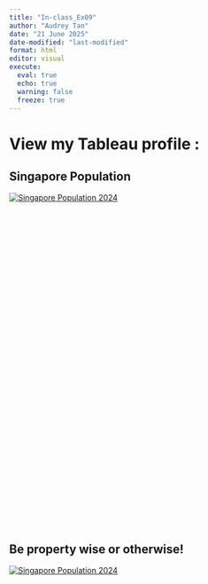 ```yaml
---
title: "In-class_Ex09"
author: "Audrey Tan"
date: "21 June 2025"
date-modified: "last-modified"
format: html
editor: visual
execute: 
  eval: true
  echo: true
  warning: false 
  freeze: true
---
```


# View my Tableau profile :

## Singapore Population

```{=html}
<div class='tableauPlaceholder' id='viz1750500232157' style='width: 900px; height: 600px; position: relative'>
  <noscript>
    <a href='#'><img alt='Singapore Population 2024 ' src='https://public.tableau.com/static/images/K8/K8YQKQ7DC/1_rss.png' style='border: none' /></a>
  </noscript>
  <object class='tableauViz' style='width: 900px; height: 700px; display: none;'>
    <param name='host_url' value='https%3A%2F%2Fpublic.tableau.com%2F' />
    <param name='embed_code_version' value='3' />
    <param name='path' value='shared&#47;K8YQKQ7DC' />
    <param name='toolbar' value='yes' />
    <param name='static_image' value='https://public.tableau.com/static/images/K8/K8YQKQ7DC/1.png' />
    <param name='animate_transition' value='yes' />
    <param name='display_static_image' value='yes' />
    <param name='display_spinner' value='yes' />
    <param name='display_overlay' value='yes' />
    <param name='display_count' value='yes' />
    <param name='language' value='en-GB' />
    <param name='filter' value='publish=yes' />
  </object>
</div>
<script type='text/javascript'>
  var divElement = document.getElementById('viz1750500232157');
  var vizElement = divElement.getElementsByTagName('object')[0];
  vizElement.style.display = 'block';
  var scriptElement = document.createElement('script');
  scriptElement.src = 'https://public.tableau.com/javascripts/api/viz_v1.js';
  vizElement.parentNode.insertBefore(scriptElement, vizElement);
</script>
```

## Be property wise or otherwise!

```{=html}
<div class='tableauPlaceholder' id='viz1750500232157' style='width: 900px; height: 700px; position: relative'>
  <noscript>
    <a href='#'><img alt='Singapore Population 2024 ' src='https://public.tableau.com/static/images/K8/K8YQKQ7DC/1_rss.png' style='border: none' /></a>
  </noscript>
  <object class='tableauViz' style='width: 900px; height: 700px; display: block;'>
    <param name='host_url' value='https%3A%2F%2Fpublic.tableau.com%2F' />
    <param name='embed_code_version' value='3' />
    <param name='path' value='shared&#47;K8YQKQ7DC' />
    <param name='toolbar' value='yes' />
    <param name='static_image' value='https://public.tableau.com/static/images/K8/K8YQKQ7DC/1.png' />
    <param name='animate_transition' value='yes' />
    <param name='display_static_image' value='yes' />
    <param name='display_spinner' value='yes' />
    <param name='display_overlay' value='yes' />
    <param name='display_count' value='yes' />
    <param name='language' value='en-GB' />
    <param name='filter' value='publish=yes' />
  </object>
</div>
<script type='text/javascript'>
  var divElement = document.getElementById('viz1750500232157');
  var vizElement = divElement.getElementsByTagName('object')[0];
  var scriptElement = document.createElement('script');
  scriptElement.src = 'https://public.tableau.com/javascripts/api/viz_v1.js';
  vizElement.parentNode.insertBefore(scriptElement, vizElement);
</script>

```